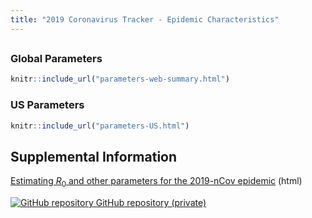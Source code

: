 ```yaml
---
title: "2019 Coronavirus Tracker - Epidemic Characteristics"
---
```

<p id="disclaimer"></p>
## {.tabset .tabset-fade}
### Global Parameters
<div class="parameters-page">

```r
knitr::include_url("parameters-web-summary.html")
```
</div>

### US Parameters
<div class="parameters-page">

```r
knitr::include_url("parameters-US.html")
```
</div>

## Supplemental Information

<div class="container-frames">

<p>
  <a href="parameters-supplement.html" target="_blank">
  Estimating $R_0$ and other parameters for the 2019-nCov epidemic</a> (html)
</p>

<!-- Preprint: [download]() -->

<p>
  <a href="https://github.com/CEIDatUGA/ncov-parameters" target="_blank">
    <img src="images/GitHub-Mark-64px.png" id="github-icon" alt="GitHub repository"/>
    GitHub repository (private)
  </a>
</p>

</div>
